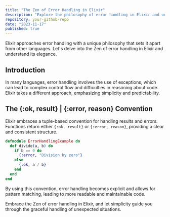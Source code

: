 ```yaml
---
title: "The Zen of Error Handling in Elixir"
description: "Explore the philosophy of error handling in Elixir and understand its elegance compared to traditional approaches."
repository: your-github-repo
date: "2023-11-17"
published: true
---
```


Elixir approaches error handling with a unique philosophy that sets it apart from other languages. Let's delve into the Zen of error handling in Elixir and understand its elegance.

## Introduction

In many languages, error handling involves the use of exceptions, which can lead to complex control flow and difficulties in reasoning about code. Elixir takes a different approach, emphasizing simplicity and predictability.

## The {:ok, result} | {:error, reason} Convention

Elixir embraces a tuple-based convention for handling results and errors. Functions return either `{:ok, result}` or `{:error, reason}`, providing a clear and consistent structure.

```elixir
defmodule ErrorHandlingExample do
  def divide(a, b) do
    if b == 0 do
      {:error, "Division by zero"}
    else
      {:ok, a / b}
    end
  end
end
```

By using this convention, error handling becomes explicit and allows for pattern matching, leading to more readable and maintainable code.

Embrace the Zen of error handling in Elixir, and let simplicity guide you through the graceful handling of unexpected situations.